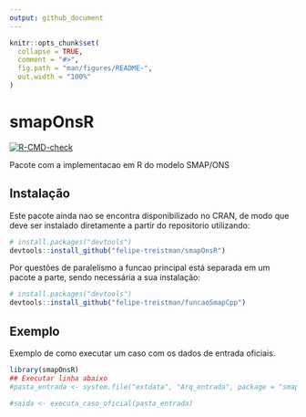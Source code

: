 ```yaml
---
output: github_document
---
```


<!-- README.md is generated from README.Rmd. Please edit that file -->

```r
knitr::opts_chunk$set(
  collapse = TRUE,
  comment = "#>",
  fig.path = "man/figures/README-",
  out.width = "100%"
)
```

# smapOnsR

<!-- badges: start -->
[![R-CMD-check](https://github.com/felipe-treistman/smapOnsR/actions/workflows/R-CMD-check.yaml/badge.svg)](https://github.com/felipe-treistman/smapOnsR/actions/workflows/R-CMD-check.yaml)
<!-- badges: end -->

Pacote com a implementacao em R do modelo SMAP/ONS

## Instalação

Este pacote ainda nao se encontra disponibilizado no CRAN, de modo que deve ser instalado diretamente a partir do repositorio utilizando:

``` r
# install.packages("devtools")
devtools::install_github("felipe-treistman/smapOnsR")
```

Por questões de paralelismo a funcao principal está separada em um pacote a parte, sendo necessária a sua instalação:

``` r
# install.packages("devtools")
devtools::install_github("felipe-treistman/funcaoSmapCpp")
```

## Exemplo

Exemplo de como executar um caso com os dados de entrada oficiais.

```r
library(smapOnsR)
## Executar linha abaixo
#pasta_entrada <- system.file("extdata", "Arq_entrada", package = "smapOnsR")

#saida <- executa_caso_oficial(pasta_entrada)
```
